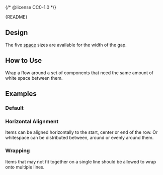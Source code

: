 {/* @license CC0-1.0 */}


<Meta of={RowStories} />

<Markdown>{README}</Markdown>

## Design

The five [space](/docs/docs-design-guidelines-space--docs) sizes are available for the width of the gap.

## How to Use

Wrap a Row around a set of components that need the same amount of white space between them.

## Examples

### Default

<Primary />

<Controls />

### Horizontal Alignment

Items can be aligned horizontally to the start, center or end of the row.
Or whitespace can be distributed between, around or evenly around them.

<Canvas of={RowStories.HorizontalAlignment} />

### Wrapping

Items that may not fit together on a single line should be allowed to wrap onto multiple lines.

<Canvas of={RowStories.Wrapping} />
